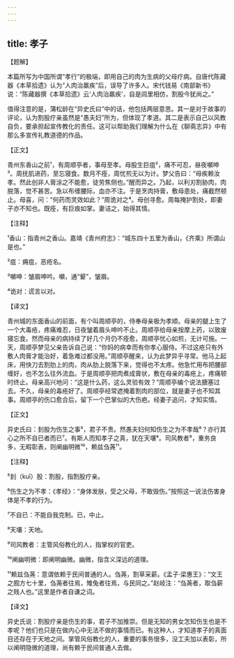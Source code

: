 ```yaml
---
---
---
```

title: 孝子
---




【题解】


本篇所写为中国所谓“孝行”的极端，即用自己的肉为生病的父母疗病。自唐代陈藏器《本草拾遗》认为“人肉治羸疾”后，误导了许多人。宋代钱易《南部新书》说：“陈藏器撰《本草拾遗》云‘人肉治羸疾’，自是闾里相仿，割股今犹尚之。”

值得注意的是，蒲松龄在“异史氏曰”中的话，他包括两层意思。其一是对于故事的评论，认为割股疗亲虽然是“愚夫妇”所为，但体现了孝道。其二是表示自己以风教自负，要承担起宣传教化的责任。这可以帮助我们理解为什么在《聊斋志异》中有那么多宣传礼教道德的作品。


【正文】

青州东香山之前¹，有周顺亭者，事母至孝。母股生巨疽²，痛不可忍，昼夜嚬呻³。周抚肌进药，至忘寝食。数月不痊，周忧煎无以为计。梦父告曰：“母疾赖汝孝。然此创非人膏涂之不能愈，徒劳焦侧也。”醒而异之。乃起，以利刃割胁肉，肉脱落，觉不甚苦。急以布缠腰际，血亦不注。于是烹肉持膏，敷母患处，痛截然顿止。母喜，问：“何药而灵效如此？”周诡对之⁴。母创寻愈。周每掩护割处，即妻子亦不知也。既痊，有巨痕如掌。妻诘之，始得其情。

【注释】


¹香山：指青州之香山。嘉靖《青州府志》：“城东四十五里为香山，《齐乘》所谓山是也。”

²疽：痈疽，恶疮名。

³嚬呻：皱眉呻吟。嚬，通“颦”，皱眉。

⁴诡对：谎言以对。





【译文】


青州城的东面香山的前面，有个叫周顺亭的，侍奉母亲极为孝顺。母亲的腿上生了一个大毒疮，疼痛难忍，日夜皱着眉头呻吟不止。周顺亭给母亲按摩上药，以致废寝忘食。然而母亲的病持续了好几个月仍不痊愈，周顺亭忧心如煎，无计可施。一天，周顺亭梦见父亲告诉自己说：“你妈的病幸而有你孝心服侍。不过这疮只有外敷人肉膏才能治好，着急难过都没用。”周顺亭醒来，认为此梦异乎寻常。他马上起床，用快刀去割肋上的肉，肉从肋上脱落下来，觉得也不太疼。他急忙用布把腰部缠好，也不怎么往外流血。于是周顺亭把肉煮成膏状，敷在母亲的毒疮上，疼痛顿时终止。母亲高兴地问：“这是什么药，这么灵验有效？”周顺亭编个说法搪塞过去。不久，母亲的毒疮好了。周顺亭经常遮掩着割肉的部位，就是妻子也不知其事。周顺亭的伤口愈合后，留下一个巴掌似的大伤疤。经妻子追问，才知实情。


【正文】

异史氏曰：刲股为伤生之事⁵，君子不贵。然愚夫妇何知伤生之为不孝哉⁶？亦行其心之所不自已者而已⁷。有斯人而知孝子之真，犹在天壤⁸。司风教者⁹，重务良多，无暇彰表，则阐幽明微¹⁰，赖兹刍荛¹¹。

【注释】


⁵刲（kuī）股：割股，指割股疗亲。

⁶伤生之为不孝：《孝经》：“身体发肤，受之父母，不敢毁伤。”按照这一说法伤害身体是不孝的行为。

⁷不自已：不能自我克制。已，中止。

⁸天壤：天地。

⁹司风教者：主管风俗教化的人，指掌权的官吏。

¹⁰阐幽明微：即阐明幽微。幽微，指含义深远的道理。

¹¹赖兹刍荛：意谓依赖于民间普通的人。刍荛，割草采薪。《孟子·梁惠王》：“文王之囿方七十里，刍荛者往焉，雉兔者往焉，与民同之。”赵岐注：“刍荛者，取刍薪之贱人也。”这里是作者自谦之词。





【译文】


异史氏说：割股疗亲是伤生的事，君子不加推崇。但是无知的男女怎知伤生也是不孝呢？他们也只是在做内心中无法不做的事情而已。有这种人，才知道孝子的真面目还存在于天地之间。掌管风俗教化的人，重要的事务很多，没工夫加以表彰，所以阐明隐微的道理，尚有赖于民间普通人去做。